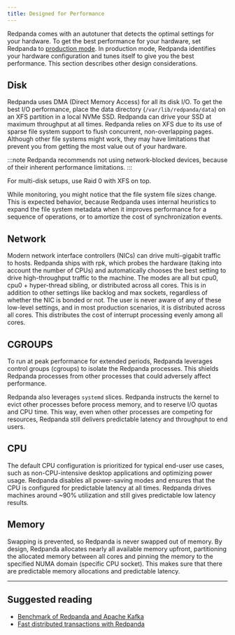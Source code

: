 ```yaml
---
title: Designed for Performance
---
```


<head>
    <meta name="title" content="Designed for performance | Redpanda Docs"/>
    <meta name="description" content="Redpanda performance resources related overview."/>
</head>

Redpanda comes with an autotuner that detects the optimal settings for your hardware.
To get the best performance for your hardware, set Redpanda to [production mode](../../deployment/production-deployment).
In production mode, Redpanda identifies your hardware configuration and tunes itself to give you the best performance. This section describes other design considerations. 

## Disk

Redpanda uses DMA (Direct Memory Access) for all its disk I/O. To get the
best I/O performance, place the data directory
(`/var/lib/redpanda/data`) on an XFS partition in a local NVMe SSD. Redpanda can
drive your SSD at maximum throughput at all times. Redpanda relies on XFS due
to its use of sparse file system support to flush concurrent, non-overlapping pages.
Although other file systems might work, they may have limitations that prevent
you from getting the most value out of your hardware.

:::note
Redpanda recommends not using network-blocked devices, because of their inherent performance limitations.
:::

For multi-disk setups, use Raid 0 with XFS on top. 

While monitoring, you might notice that the file system file sizes change. This is expected behavior, because Redpanda uses internal heuristics to expand the
file system metadata when it improves performance for a
sequence of operations, or to amortize the cost of synchronization events.

## Network

Modern network interface controllers (NICs) can drive multi-gigabit traffic to hosts. Redpanda ships with rpk, which probes the hardware
(taking into account the number of CPUs) and automatically chooses the best
setting to drive high-throughput traffic to the machine. The modes are all but
cpu0, cpu0 + hyper-thread sibling, or distributed across all cores. This is in addition
to other settings like backlog and max sockets, regardless of whether the NIC is bonded
or not. The user is never aware of any of these low-level settings, and in most
production scenarios, it is distributed across all cores. This distributes the cost of interrupt processing evenly among all cores.

## CGROUPS

To run at peak performance for extended periods, Redpanda leverages control groups (cgroups)
to isolate the Redpanda processes. This shields Redpanda processes from
other processes that could adversely affect performance.

Redpanda also leverages `systemd` slices. Redpanda instructs the kernel to 
evict other processes before process memory, and to reserve I/O
quotas and CPU time. This way, even when other processes are competing for resources,
Redpanda still delivers predictable latency and throughput to end users.

## CPU

The default CPU configuration is prioritized for typical end-user
use cases, such as non-CPU-intensive desktop applications and optimizing power
usage. Redpanda disables all power-saving modes and ensures that the CPU is
configured for predictable latency at all times. Redpanda drives
machines around ~90% utilization and still gives predictable low latency
results.

## Memory

Swapping is prevented, so Redpanda is never swapped out of memory. By
design, Redpanda allocates nearly all available memory upfront,
partitioning the allocated memory between all cores and pinning the memory
to the specified NUMA domain (specific CPU socket). This makes sure that there are predictable memory allocations and predictable latency.

---
## Suggested reading

- [Benchmark of Redpanda and Apache Kafka](https://redpanda.com/blog/fast-and-safe/)
- [Fast distributed transactions with Redpanda](https://redpanda.com/blog/fast-transactions/)
